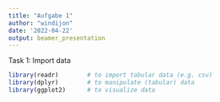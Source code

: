 ```yaml
---
title: "Aufgabe 1"
author: "windijon"
date: '2022-04-22'
output: beamer_presentation
---
```



Task 1: Import data

```r

library(readr)        # to import tabular data (e.g. csv)
library(dplyr)        # to manipulate (tabular) data
library(ggplot2)      # to visualize data

```

